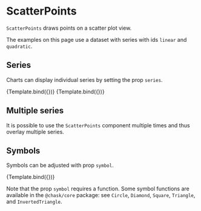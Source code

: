 
# ScatterPoints

<Meta title="Addons/Scatter/ScatterPoints" />

`ScatterPoints` draws points on a scatter plot view.

<ArgsTable of={ScatterPoints} />

The examples on this page use a dataset with series with ids `linear` and `quadratic`.

## Series

Charts can display individual series by setting the prop `series`.

<Canvas>
    <Story
        name="a series"
        args={{
            series: 'linear',
            symbolStyle: { fill: '#dd3333' },
        }}
        component={ScatterPoints}
        decorators={[ChartScatterDecorator]}
    >
        {Template.bind({})}
    </Story>
    <Story
        name="another series"
        args={{
            series: 'quadratic',
            symbolStyle: { fill: '#dd3333' },
        }}
        component={ScatterPoints}
        decorators={[ChartScatterDecorator]}
    >
        {Template.bind({})}
    </Story>
</Canvas>

## Multiple series

It is possible to use the `ScatterPoints` component multiple times and thus overlay multiple series.

<Canvas>
    <Story name="multiple series">
        <Chart size={[400, 300]} padding={[40, 40, 60, 60]} style={{ display: 'inline-block' }}>
            <Scatter
                data={data}
                x={'x'}
                y={'y'}
                r={5}
                scaleX={{
                    variant: 'linear',
                    min: 0,
                    max: 8,
                }}
                scaleY={{
                    variant: 'linear',
                    min: 0,
                    max: 64,
                }}
            >
                <Axis variant={'bottom'} label={'x (a. u.)'} />
                <Axis variant={'left'} label={'y (a. u.)'} ticks={5} />
                <ScatterPoints series={'linear'} symbolStyle={{ fill: '#dd3333' }} />
                <ScatterPoints series={'quadratic'} symbolStyle={{ fill: '#6666ee' }} />
            </Scatter>
        </Chart>
    </Story>
</Canvas>

## Symbols

Symbols can be adjusted with prop `symbol`.

<Canvas>
    <Story
        name="symbol"
        args={{
            series: 'quadratic',
            symbolStyle: { fill: '#ffdd66', stroke: '#222222', strokeWidth: '2px' },
            symbol: Triangle,
        }}
        component={ScatterPoints}
        decorators={[ChartScatterDecorator]}
    >
        {Template.bind({})}
    </Story>
</Canvas>

Note that the prop `symbol` requires a function. Some symbol functions are available in the `@chask/core` package: see `Circle`, `Diamond`, `Square`, `Triangle`, and `InvertedTriangle`.
